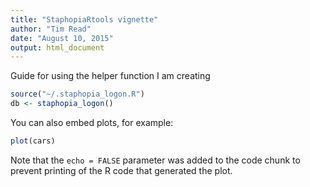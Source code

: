 ```yaml
---
title: "StaphopiaRtools vignette"
author: "Tim Read"
date: "August 10, 2015"
output: html_document
---
```


Guide for using the helper function I am creating

```r
source("~/.staphopia_logon.R")
db <- staphopia_logon()
```

You can also embed plots, for example:

```r
plot(cars)
```

Note that the `echo = FALSE` parameter was added to the code chunk to prevent printing of the R code that generated the plot.
